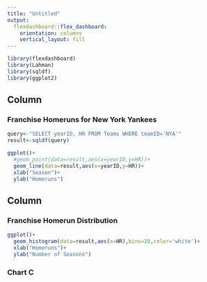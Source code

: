 ```yaml
---
title: "Untitled"
output: 
  flexdashboard::flex_dashboard:
    orientation: columns
    vertical_layout: fill
---
```


```r
library(flexdashboard)
library(Lahman)
library(sqldf)
library(ggplot2)
```

Column {data-width=650}
-----------------------------------------------------------------------

### Franchise Homeruns for New York Yankees

```r
query<-"SELECT yearID, HR FROM Teams WHERE teamID='NYA'"
result<-sqldf(query)

ggplot()+
  #geom_point(data=result,aes(x=yearID,y=HR))+
  geom_line(data=result,aes(x=yearID,y=HR))+
  xlab("Season")+
  ylab("Homeruns")
```

Column {data-width=350}
-----------------------------------------------------------------------

### Franchise Homerun Distribution

```r
ggplot()+
  geom_histogram(data=result,aes(x=HR),bins=20,color='white')+
  xlab("Homeruns")+
  ylab("Number of Seasons")
```

### Chart C

```r

```

